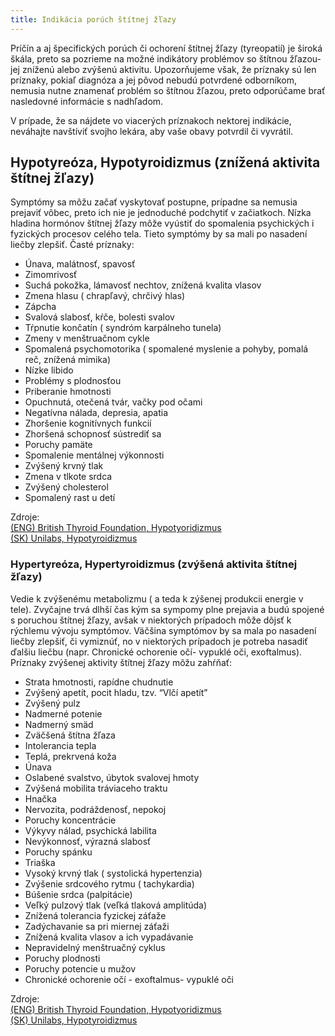 ```yaml
---
title: Indikácia porúch štítnej žľazy
---
```


Príčín a aj špecifických porúch či ochorení štítnej žľazy (tyreopatií) je široká škála, preto sa pozrieme na možné indikátory problémov so štítnou žľazou- jej zníženú alebo zvýšenú aktivitu. Upozorňujeme však, že príznaky sú len príznaky, pokiaľ diagnóza a jej pôvod nebudú potvrdené odborníkom, nemusia nutne znamenať problém so štítnou žľazou, preto odporúčame brať nasledovné informácie s nadhľadom.

V prípade, že sa nájdete vo viacerých príznakoch nektorej indikácie, neváhajte navštíviť svojho lekára, aby vaše obavy potvrdil či vyvrátil.

## Hypotyreóza, Hypotyroidizmus (znížená aktivita štítnej žľazy)

Symptómy sa môžu začať vyskytovať postupne, prípadne sa nemusia prejaviť vôbec, preto ich nie je jednoduché podchytiť v začiatkoch. Nízka hladina hormónov štítnej žľazy môže vyústiť do spomalenia psychických i fyzických procesov celého tela. Tieto symptómy by sa mali po nasadení liečby zlepšiť. Časté príznaky:

- Únava, malátnosť, spavosť
- Zimomrivosť
- Suchá pokožka, lámavosť nechtov, znížená kvalita vlasov
- Zmena hlasu ( chrapľavý, chrčivý hlas)
- Zápcha
- Svalová slabosť, kŕče, bolesti svalov
- Tŕpnutie končatín ( syndróm karpálneho tunela)
- Zmeny v menštruačnom cykle
- Spomalená psychomotorika ( spomalené myslenie a pohyby, pomalá reč, znížená mimika)
- Nízke libido
- Problémy s plodnosťou
- Priberanie hmotnosti
- Opuchnutá, otečená tvár, vačky pod očami
- Negatívna nálada, depresia, apatia
- Zhoršenie kognitívnych funkcií
- Zhoršená schopnosť sústrediť sa
- Poruchy pamäte
- Spomalenie mentálnej výkonnosti
- Zvýšený krvný tlak
- Zmena v tlkote srdca
- Zvýšený cholesterol
- Spomalený rast u detí

Zdroje:  
[(ENG) British Thyroid Foundation, Hypotyoridizmus](www.btf-thyroid.org/hypothyroidism-leaflet)  
[(SK) Unilabs, Hypotyroidizmus](www.unilabs.sk/clanky-invitro/slabost-unava-adynamia-stitna-zlaza)

### Hypertyreóza, Hypertyroidizmus (zvýšená aktivita štítnej žľazy)

Vedie k zvýšenému metabolizmu ( a teda k zýšenej produkcii energie v tele). Zvyčajne trvá dlhší čas kým sa sympomy plne prejavia a budú spojené s poruchou štítnej žľazy, avšak v niektorých prípadoch môže dôjsť k rýchlemu vývoju symptómov. Väčšina symptómov by sa mala po nasadení liečby zlepšiť, či vymiznúť, no v niektorých prípadoch je potreba nasadiť ďalšiu liečbu (napr. Chronické ochorenie očí- vypuklé oči, exoftalmus). Príznaky zvýšenej aktivity štítnej žľazy môžu zahŕňať:

- Strata hmotnosti, rapídne chudnutie
- Zvýšený apetít, pocit hladu, tzv. “Vlčí apetít”
- Zvýšený pulz
- Nadmerné potenie
- Nadmerný smäd
- Zväčšená štítna žľaza
- Intolerancia tepla
- Teplá, prekrvená koža
- Únava
- Oslabené svalstvo, úbytok svalovej hmoty
- Zvýšená mobilita tráviaceho traktu
- Hnačka
- Nervozita, podráždenosť, nepokoj
- Poruchy koncentrácie
- Výkyvy nálad, psychická labilita
- Nevýkonnosť, výrazná slabosť
- Poruchy spánku
- Triaška
- Vysoký krvný tlak ( systolická hypertenzia)
- Zvýšenie srdcového rytmu ( tachykardia)
- Búšenie srdca (palpitácie)
- Veľký pulzový tlak (veľká tlaková amplitúda)
- Znížená tolerancia fyzickej záťaže
- Zadýchavanie sa pri miernej záťaži
- Znížená kvalita vlasov a ich vypadávanie
- Nepravidelný menštruačný cyklus
- Poruchy plodnosti
- Poruchy potencie u mužov
- Chronické ochorenie očí - exoftalmus- vypuklé oči

Zdroje:  
[(ENG) British Thyroid Foundation, Hypotyoridizmus](www.btf-thyroid.org/hypothyroidism-leaflet)  
[(SK) Unilabs, Hypotyroidizmus](www.unilabs.sk/clanky-invitro/slabost-unava-adynamia-stitna-zlaza)
